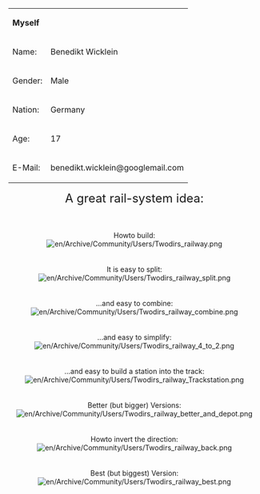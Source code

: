 {|
|'''Myself'''
|
|-
|Name:
|Benedikt Wicklein
|-
|Gender:
|Male
|-
|Nation:
|Germany
|-
|Age:
|17
|-
|E-Mail:
|benedikt.wicklein@googlemail.com
|}


<center>
<font size="+2">A great rail-system idea:</font>
<br><br><br><br>
Howto build:<br>
[[File:en/Archive/Community/Users/Twodirs railway.png]]<br><br><br>
It is easy to split:<br>
[[File:en/Archive/Community/Users/Twodirs railway split.png]]<br><br><br>
...and easy to combine:<br>
[[File:en/Archive/Community/Users/Twodirs railway combine.png]]<br><br><br>
...and easy to simplify:<br>
[[File:en/Archive/Community/Users/Twodirs railway 4 to 2.png]]<br><br><br>
...and easy to build a station into the track:<br>
[[File:en/Archive/Community/Users/Twodirs railway Trackstation.png]]<br><br><br>
Better (but bigger) Versions:<br>
[[File:en/Archive/Community/Users/Twodirs railway better and depot.png]]<br><br><br>
Howto invert the direction:<br>
[[File:en/Archive/Community/Users/Twodirs railway back.png]]<br><br><br>
Best (but biggest) Version:<br>
[[File:en/Archive/Community/Users/Twodirs railway best.png]]<br><br><br>
</center>